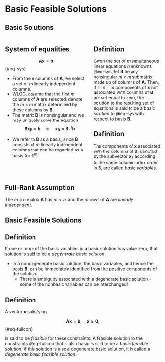 # Basic Feasible Solutions

## Basic Solutions {.smaller}

:::: {.columns}

::: {.column width="55%"}

::: {.callout-note icon=false}
## System of equalities 
$$ \bm{Ax} = \bm{b} $$ {#eq-sys}

* From the $n$ columns of $\bm{A}$, we select a set of $m$ linearly independent
columns.
* WLOG, assume that the first $m$ columns of $\bm{A}$ are selected: denote the
$m \times m$ matrix determined by these columns by $\bm{B}$.
* The matrix $\bm{B}$ is nonsingular and we may uniquely solve the equation
$$ \bm{Bx_B} = \bm{b} \quad \text{or} \quad \bm{x_B} = \bm{B}^{-1}\bm{b} $$
:::

* We refer to $\bm{B}$ as a basis, since $\bm{B}$ consists of $m$ linearly
independent columns that can be regarded as a basis for $\mathbb{R}^m$.


:::

::: {.column width="45%"}

::: {.callout-tip icon=false}
## Definition
Given the set of $m$ simultaneous linear equations $n$ unknowns @eq-sys, let
$\bm{B}$ be any nonsingular $m \times m$ submatrix made up of columns of
$\bm{A}$. Then, if all $n-m$ components of $\bm{x}$ not associated with columns
of $\bm{B}$ are set equal to zero, the solution to the resulting set of
equations is said to be a _basic solution_ to @eq-sys with respect to basis
$\bm{B}$.
:::


::: {.callout-tip icon=false}
## Definition
The components of $\bm{x}$ associated with the columns of $\bm{B}$, denoted by
the subvector $\bm{x}_B$ according to the same column index order in $\bm{B}$,
are called _basic variables_.
:::

:::

::::

::: {.callout-warning icon=false}
## Full-Rank Assumption
The $m \times n$ matrix $\bm{A}$ has $m < n$, and the $m$ rows of $\bm{A}$ are
_linearly independent_.
:::


## Basic Feasible Solutions {.smaller}

::: {.callout-tip icon=false}
## Definition
If one or more of the basic variables in a basic solution has value zero, that
solution is said to be a _degenerate basic solution_.
:::

* In a nondegenerate basic solution, the basic variables, and hence the basis
$\bm{B}$, can be immediately identified from the positive components of the
solution.
  - There is ambiguity associated with a degenerate basic solution - some of the
    nonbasic variables can be interchanged!

::: {.callout-tip icon=false}
## Definition
A vector $\bm{x}$ satisfying 

$$
\bm{Ax} = \bm{b}, \quad \bm{x} \geq \bm{0},
$$ {#eq-fullcon}

is said to be _feasible_ for these constraints. A feasible solution to the
constraints @eq-fullcon that is also basic is said to be a _basic feasible
solution_; if this solution is also a degenerate basic solution, it is called a
_degenerate basic feasible solution_.
:::
